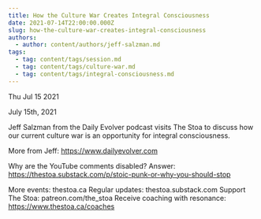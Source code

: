 ```yaml
---
title: How the Culture War Creates Integral Consciousness
date: 2021-07-14T22:00:00.000Z
slug: how-the-culture-war-creates-integral-consciousness
authors:
  - author: content/authors/jeff-salzman.md
tags:
  - tag: content/tags/session.md
  - tag: content/tags/culture-war.md
  - tag: content/tags/integral-consciousness.md
---
```






Thu Jul 15 2021

July 15th, 2021

Jeff Salzman from the Daily Evolver podcast visits The Stoa to discuss how our current culture war is an opportunity for integral consciousness.

More from Jeff: https://www.dailyevolver.com

Why are the YouTube comments disabled? Answer: https://thestoa.substack.com/p/stoic-punk-or-why-you-should-stop

More events: thestoa.ca 
Regular updates: thestoa.substack.com 
Support The Stoa: patreon.com/the_stoa 
Receive coaching with resonance: https://www.thestoa.ca/coaches


